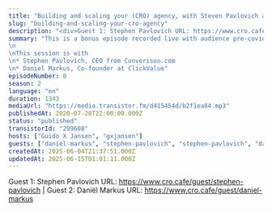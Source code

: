 ```yaml
---
title: "Building and scaling your (CRO) agency, with Steven Pavlovich and Daniël Markus"
slug: "building-and-scaling-your-cro-agency"
description: "<div>Guest 1: Stephen Pavlovich URL: https://www.cro.cafe/guest/stephen-pavlovich | Guest 2: Daniël Markus URL: https://www.cro.cafe/guest/daniel-markus&nbsp;</div>"
summary: "This is a bonus episode recorded live with audience pre-covid-19 at the Conversion Hotel conference in November 2019 on the island of Texel in The Netherlands.\n\nThis session is with\n* Stephen Pavlovich, CEO from Converison.com\n* Daniel Markus, Co-founder at ClickValue"
episodeNumber: 0
season: 2
language: "en"
duration: 1343
mediaUrl: "https://media.transistor.fm/d415454d/b2f1ea84.mp3"
publishedAt: 2020-07-20T22:00:00.000Z
status: "published"
transistorId: "299608"
hosts: ["Guido X Jansen", "gxjansen"]
guests: ["daniel-markus", "stephen-pavlovich", "stephen-pavlovich", "daniel-markus"]
createdAt: 2025-06-04T21:37:51.000Z
updatedAt: 2025-06-15T01:01:11.000Z
---
```


Guest 1: Stephen Pavlovich URL: https://www.cro.cafe/guest/stephen-pavlovich | Guest 2: Daniël Markus URL: https://www.cro.cafe/guest/daniel-markus&nbsp;
